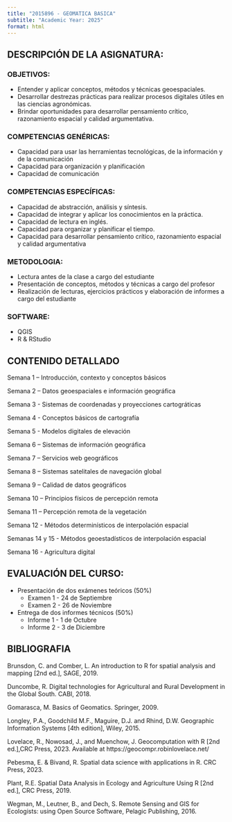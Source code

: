 ```yaml
---
title: "2015896 - GEOMATICA BASICA"
subtitle: "Academic Year: 2025"
format: html
---
```


::: {.callout-important collapse=false}

## DESCRIPCIÓN DE LA ASIGNATURA:

### OBJETIVOS:
- Entender y aplicar conceptos, métodos y técnicas geoespaciales.
- Desarrollar destrezas prácticas para realizar procesos digitales útiles en las ciencias agronómicas.
- Brindar oportunidades para desarrollar pensamiento crítico, razonamiento espacial y calidad argumentativa.

### COMPETENCIAS GENÉRICAS: 
- Capacidad para usar las herramientas tecnológicas, de la información y de la comunicación
- Capacidad para organización y planificación
- Capacidad de comunicación

### COMPETENCIAS ESPECÍFICAS:
- Capacidad de abstracción, análisis y síntesis.
- Capacidad de integrar y aplicar los conocimientos en la práctica.
- Capacidad de lectura en inglés.
- Capacidad para organizar y planificar el tiempo.
- Capacidad para desarrollar pensamiento crítico, razonamiento espacial y calidad argumentativa

### METODOLOGIA:
-	Lectura antes de la clase a cargo del estudiante
-   Presentación de conceptos, métodos y técnicas a cargo del profesor
-	Realización de lecturas, ejercicios prácticos y elaboración de informes a cargo  del estudiante

### SOFTWARE:
-	QGIS
- R & RStudio

:::


## CONTENIDO DETALLADO 

::: {.callout-important collapse=true}

Semana 1 –  Introducción, contexto y conceptos básicos

Semana 2 –  Datos geoespaciales e información geográfica

Semana 3 -  Sistemas de coordenadas y proyecciones cartográticas

Semana 4 - Conceptos básicos de cartografía

Semana 5 - Modelos digitales de elevación

Semana 6 –  Sistemas de información geográfica

Semana 7 –  Servicios web geográficos

Semana 8 –  Sistemas satelitales de navegación global

Semana 9 – Calidad de datos geográficos

Semana 10 – Principios físicos de percepción remota

Semana 11 – Percepción remota de la vegetación

Semana 12 - Métodos determinísticos de interpolación espacial

Semanas 14 y 15 - Métodos geoestadísticos de interpolación espacial

Semana 16 - Agricultura digital
:::


## EVALUACIÓN DEL CURSO: 

::: {.callout-important collapse=false}

-	Presentación de dos exámenes teóricos (50%)
    - Examen 1 - 24 de Septiembre
    - Examen 2 - 26 de Noviembre
-	Entrega de dos informes técnicos  (50%)
    - Informe 1 - 1 de Octubre
    - Informe 2 - 3 de Diciembre
:::

## BIBLIOGRAFIA

::: {.callout-important collapse=true}

Brunsdon, C. and Comber, L. An introduction to R for spatial analysis and mapping [2nd ed.], SAGE, 2019.

Duncombe, R. Digital technologies for Agricultural and Rural Development in the Global South. CABI, 2018.

Gomarasca, M. Basics of Geomatics. Springer, 2009.

Longley, P.A., Goodchild M.F., Maguire, D.J. and Rhind, D.W. Geographic Information Systems [4th edition], Wiley, 2015.

Lovelace, R., Nowosad, J., and Muenchow, J. Geocomputation with R [2nd ed.],CRC Press, 2023. Available at https://geocompr.robinlovelace.net/

Pebesma, E. & Bivand, R. Spatial data science with applications in R. CRC Press, 2023.

Plant, R.E. Spatial Data Analysis in Ecology and Agriculture Using R [2nd ed.], CRC Press, 2019.

Wegman, M., Leutner, B., and Dech, S. Remote Sensing and GIS for Ecologists: using Open Source Software, Pelagic Publishing, 2016.

:::
